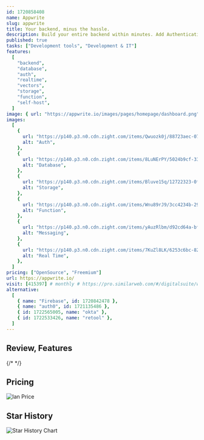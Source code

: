 ```yaml
---
id: 1720858408
name: Appwrite
slug: appwrite
title: Your backend, minus the hassle.
description: Build your entire backend within minutes. Add Authentication, Databases, Functions, Storage, and Messaging.
published: true
tasks: ["Development tools", "Development & IT"]
features:
  [
    "backend",
    "database",
    "auth",
    "realtime",
    "vectors",
    "storage",
    "function",
    "self-host",
  ]
image: { url: "https://appwrite.io/images/pages/homepage/dashboard.png" }
images:
  [
    {
      url: "https://p140.p3.n0.cdn.zight.com/items/Qwuozk0j/88723aec-070a-44cd-bbd0-58e8bcc313ce.jpg",
      alt: "Auth",
    },
    {
      url: "https://p140.p3.n0.cdn.zight.com/items/8LuNErPY/5024b9cf-33fb-4e2c-ae7d-06a64a4ea9ac.jpg",
      alt: "Database",
    },
    {
      url: "https://p140.p3.n0.cdn.zight.com/items/Bluve15q/12722323-0ff7-45a0-b636-917d5411fb6b.jpg",
      alt: "Storage",
    },
    {
      url: "https://p140.p3.n0.cdn.zight.com/items/Wnu89rJ9/3cc4234b-299e-4d5d-a315-1336ba7d4399.jpg",
      alt: "Function",
    },
    {
      url: "https://p140.p3.n0.cdn.zight.com/items/yAuzRlbm/d92cd64a-bf94-43cb-b82b-30f1173208d9.jpg",
      alt: "Messaging",
    },
    {
      url: "https://p140.p3.n0.cdn.zight.com/items/7KuZl8LK/6253c6bc-82b3-4a4f-9c9c-0fb0fad3c0c0.jpg",
      alt: "Real Time",
    },
  ]
pricing: ["OpenSource", "Freemium"]
url: https://appwrite.io/
visit: [415397] # monthly # https://pro.similarweb.com/#/digitalsuite/websiteanalysis/home
alternative:
  [
    { name: "Firebase", id: 1720842478 },
    { name: "auth0", id: 1721135486 },
    { id: 1722565005, name: "okta" },
    { id: 1722533426, name: "retool" },
  ]
---
```


## Review, Features

{/* <DetailYoutube videoId="" startTime={0} /> */}

## Pricing

<Img
  src="https://p140.p3.n0.cdn.zight.com/items/YEuwYyyE/9aa09936-4edb-491e-a1b0-b7d0702fe171.jpg"
  alt="lan Price"
/>

## Star History

![Star History Chart](https://api.star-history.com/svg?repos=appwrite/appwrite)
